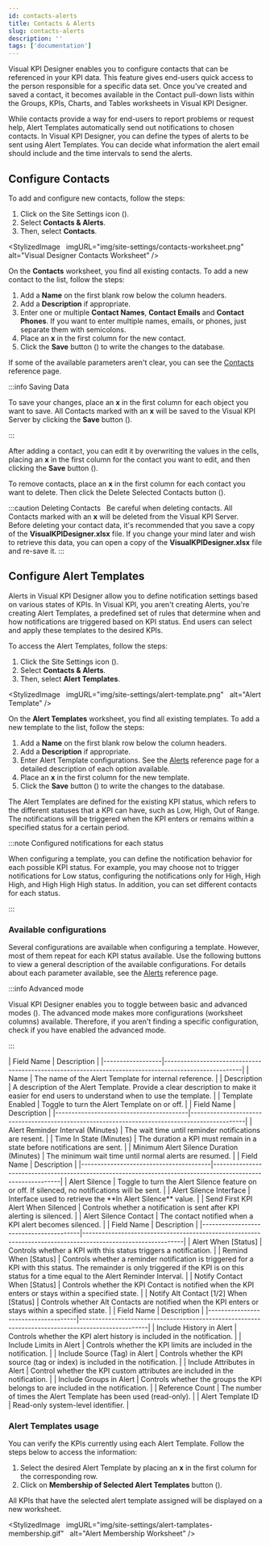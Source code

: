 ```yaml
---
id: contacts-alerts
title: Contacts & Alerts
slug: contacts-alerts
description: ''
tags: ['documentation']
---
```



Visual KPI Designer enables you to configure contacts that can be referenced in your KPI data. This feature gives end-users quick access to the person responsible for a specific data set. Once you've created and saved a contact, it becomes available in the Contact pull-down lists within the Groups, KPIs, Charts, and Tables worksheets in Visual KPI Designer. 

While contacts provide a way for end-users to report problems or request help, Alert Templates automatically send out notifications to chosen contacts. In Visual KPI Designer, you can define the types of alerts to be sent using Alert Templates. You can decide what information the alert email should include and the time intervals to send the alerts.

## Configure Contacts

To add and configure new contacts, follow the steps:

1. Click on the Site Settings icon (<PngFont name='options28' />).
2. Select **Contacts & Alerts**.
3. Then, select **Contacts**.

<StylizedImage
  imgURL="img/site-settings/contacts-worksheet.png"
  alt="Visual Designer Contacts Worksheet"
/>

On the **Contacts** worksheet, you find all existing contacts. To add a new contact to the list, follow the steps:

1. Add a **Name** on the first blank row below the column headers.
2. Add a **Description** if appropriate.
3. Enter one or multiple **Contact Names**, **Contact Emails** and **Contact Phones**. If you want to enter multiple names, emails, or phones, just separate them with semicolons. 
4. Place an **x** in the first column for the new contact. 
5. Click the **Save** button (<PngFont name='save28' />) to write the changes to the database.

If some of the available parameters aren't clear, you can see the [Contacts](/docs/reference/visual-kpi-designer/site-settings/contacts) reference page.

:::info Saving Data

To save your changes, place an **x** in the first column for each object you want to save. All Contacts marked with an **x** will be saved to the Visual KPI Server by clicking the **Save** button (<PngFont name='save28' />).

:::

After adding a contact, you can edit it by overwriting the values in the cells, placing an **x** in the first column for the contact you want to edit, and then clicking the **Save** button (<PngFont name='save28' />). 

To remove contacts, place an **x** in the first column for each contact you want to delete. Then click the Delete Selected Contacts button (<PngFont name='clear28a' />). 

:::caution Deleting Contacts
  Be careful when deleting contacts. All Contacts marked with an **x** will be deleted from the Visual KPI Server. Before deleting your contact data, it's recommended that you save a copy of the **VisualKPIDesigner.xlsx** file. If you change your mind later and wish to retrieve this data, you can open a copy of the **VisualKPIDesigner.xlsx** file and re-save it.
:::

## Configure Alert Templates

Alerts in Visual KPI Designer allow you to define notification settings based on various states of KPIs. In Visual KPI, you aren't creating Alerts, you're creating Alert Templates, a predefined set of rules that determine when and how notifications are triggered based on KPI status. End users can select and apply these templates to the desired KPIs. 

To access the Alert Templates, follow the steps:

1. Click the Site Settings icon (<PngFont name='options28' />).
2. Select **Contacts & Alerts**.
3. Then, select **Alert Templates**.

<StylizedImage
  imgURL="img/site-settings/alert-template.png"
  alt="Alert Template"
/>

On the **Alert Templates** worksheet, you find all existing templates. To add a new template to the list, follow the steps:

1. Add a **Name** on the first blank row below the column headers.
2. Add a **Description** if appropriate.
3. Enter Alert Template configurations. See the [Alerts](/docs/reference/visual-kpi-designer/site-settings/alerts) reference page for a detailed description of each option available.
4. Place an **x** in the first column for the new template. 
5. Click the **Save** button (<PngFont name='save28' />) to write the changes to the database.

The Alert Templates are defined for the existing KPI status, which refers to the different statuses that a KPI can have, such as Low, High, Out of Range. The notifications will be triggered when the KPI enters or remains within a specified status for a certain period. 

:::note Configured notifications for each status

When configuring a template, you can define the notification behavior for each possible KPI status. For example, you may choose not to trigger notifications for Low status, configuring the notifications only for High, High High, and High High High status. In addition, you can set different contacts for each status.

:::

### Available configurations

Several configurations are available when configuring a template. However, most of them repeat for each KPI status available. Use the following buttons to view a general description of the available configurations. For details about each parameter available, see the [Alerts](/docs/reference/visual-kpi-designer/site-settings/alerts) reference page.

:::info Advanced mode

Visual KPI Designer enables you to toggle between basic and advanced modes (<PngFont name='advancedmodereddot28gray' />). The advanced mode makes more configurations (worksheet columns) available. Therefore, if you aren't finding a specific configuration, check if you have enabled the advanced mode. 

:::


<AccordionGroup>
<Accordion title="Basic settings">
| Field Name       | Description                                                                                          |
|------------------|------------------------------------------------------------------------------------------------------|
| Name             | The name of the Alert Template for internal reference.                                               |
| Description      | A description of the Alert Template. Provide a clear description to make it easier for end users to understand when to use the template. |
| Template Enabled | Toggle to turn the Alert Template on or off.                                                         |
</Accordion>

<Accordion title="Timing settings">        
| Field Name                              | Description                                                                                   |
|-----------------------------------------|-----------------------------------------------------------------------------------------------|
| Alert Reminder Interval (Minutes)       | The wait time until reminder notifications are resent.                                       |
| Time In State (Minutes)                 | The duration a KPI must remain in a state before notifications are sent.                      |
| Minimum Alert Silence Duration (Minutes) | The minimum wait time until normal alerts are resumed.                                        |
</Accordion>

<Accordion title="Alert control settings">
| Field Name                             | Description                                                                                                 |
|----------------------------------------|-------------------------------------------------------------------------------------------------------------|
| Alert Silence                          | Toggle to turn the Alert Silence feature on or off. If silenced, no notifications will be sent.            |
| Alert Silence Interface                | Interface used to retrieve the **In Alert Silence** value.                                                  |
| Send First KPI Alert When Silenced    | Controls whether a notification is sent after KPI alerting is silenced.                                    |
| Alert Silence Contact                 | The contact notified when a KPI alert becomes silenced.                                                      |
</Accordion>

<Accordion title="Notification settings">
| Field Name                             | Description                                                                                                 |
|----------------------------------------|-------------------------------------------------------------------------------------------------------------|
| Alert When [Status]                    | Controls whether a KPI with this status triggers a notification.                                             |
| Remind When [Status]                   | Controls whether a reminder notification is triggered for a KPI with this status. The remainder is only triggered if the KPI is on this status for a time equal to the Alert Reminder Interval. |
| Notify Contact When [Status]           | Controls whether the KPI Contact is notified when the KPI enters or stays within a specified state.         |
| Notify Alt Contact [1/2] When [Status] | Controls whether Alt Contacts are notified when the KPI enters or stays within a specified state.           |
</Accordion>

<Accordion title="Additional settings">
| Field Name                          | Description                                                                                       |
|-------------------------------------|---------------------------------------------------------------------------------------------------|
| Include History in Alert            | Controls whether the KPI alert history is included in the notification.                            |
| Include Limits in Alert             | Controls whether the KPI limits are included in the notification.                                  |
| Include Source (Tag) in Alert       | Controls whether the KPI source (tag or index) is included in the notification.                      |
| Include Attributes in Alert         | Control whether the KPI custom attributes are included in the notification.                         |
| Include Groups in Alert             | Controls whether the groups the KPI belongs to are included in the notification.                     |
| Reference Count                     | The number of times the Alert Template has been used (read-only).                                   |
| Alert Template ID                   | Read-only system-level identifier.                                                                |
</Accordion>



</AccordionGroup>

### Alert Templates usage

You can verify the KPIs currently using each Alert Template. Follow the steps below to access the information:

1. Select the desired Alert Template by placing an **x** in the first column for the corresponding row. 
2. Click on **Membership of Selected Alert Templates** button (<PngFont name='membership28' />).

All KPIs that have the selected alert template assigned will be displayed on a new worksheet.  

<StylizedImage
  imgURL="img/site-settings/alert-tamplates-membership.gif"
  alt="Alert Membership Worksheet"
/>